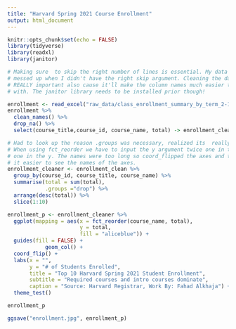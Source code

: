 ```yaml
---
title: "Harvard Spring 2021 Course Enrollment"
output: html_document
---
```


```r
knitr::opts_chunk$set(echo = FALSE)
library(tidyverse)
library(readxl)
library(janitor)
```

```r
# Making sure  to skip the right number of lines is essential. My data got
# messed up when I didn't have the right skip argument. Cleaning the data is
# REALLY important also cause it'll make the column names much easier to deal
# with. The janitor library needs to be installed prior though!

enrollment <- read_excel("raw_data/class_enrollment_summary_by_term_2-10-2021.xlsx", skip = 3)
enrollment %>%
  clean_names() %>%
  drop_na() %>%
  select(course_title,course_id, course_name, total) -> enrollment_clean
```

```r
# Had to look up the reason .groups was necessary, realized its  really needed.
# When using fct_reorder we have to input the y argument twice one in the x and
# one in the y. The names were too long so coord_flipped the axes and that made
# it easier to see the names of the axes.
enrollment_cleaner <- enrollment_clean %>%
  group_by(course_id, course_title, course_name) %>%
  summarise(total = sum(total),
            .groups ="drop") %>%
  arrange(desc(total)) %>%
  slice(1:10)

enrollment_p <- enrollment_cleaner %>%
  ggplot(mapping = aes(x = fct_reorder(course_name, total),
                       y = total,
                       fill = "aliceblue")) +
  guides(fill = FALSE) +
            geom_col() +
  coord_flip() +
  labs(x = "",
       y = "# of Students Enrolled",
       title = "Top 10 Harvard Spring 2021 Student Enrollment",
       subtitle = "Required courses and intro courses dominate",
       caption = "Source: Harvard Registrar, Work By: Fahad Alkhaja") +
  theme_test()

enrollment_p

```

```r
ggsave("enrollment.jpg", enrollment_p)
```

